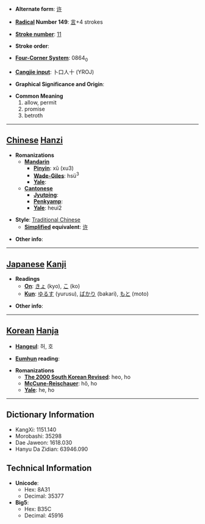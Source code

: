 * '''Alternate form''': [[许]]

* '''[[Wiktionary:Chinese radical index| Radical]] Number 149''': [[Wiktionary:Chinese radical index 言|言]]+4 strokes

* '''[[Wiktionary:Chinese total strokes index|Stroke number]]''': [[Wiktionary:Chinese total strokes index 11|11]]

* '''Stroke order''': 

* '''[[Wiktionary:Chinese four corner index|Four-Corner System]]''': 0864<sub>0</sub>

* '''[[Wiktionary:Chinese Cangjie index|Cangjie input]]''': 卜口人十 (YROJ)

* '''Graphical Significance and Origin''': 

* '''Common Meaning'''
*#allow, permit
*# promise
*# betroth


----

== [[Chinese]] [[Hanzi]] ==

* '''Romanizations'''
** '''[[Mandarin]]'''
*** '''[[Pinyin]]''': xǔ (xu3)
*** '''[[Wade-Giles]]''': hsü<sup>3</sup>
*** '''[[Yale]]''': 
** '''[[Cantonese]]'''
*** '''[[Jyutping]]''':
*** '''[[Penkyamp]]''': 
*** '''[[Yale]]''': heui2

* '''Style''': [[Traditional Chinese]] 
** '''[[Simplified Chinese|Simplified]] equivalent''': [[许]]

* '''Other info''': 

----

== [[Japanese]] [[Kanji]] ==

* '''Readings'''
** '''[[On]]''': [[きょ]] (kyo), [[こ]] (ko)
** '''[[Kun]]''': [[ゆるす]] (yurusu), [[ばかり]] (bakari), [[もと]] (moto)

* '''Other info''':  

----

== [[Korean]] [[Hanja]] ==

* '''[[Hangeul]]''': 허, 호

* '''[[Eumhun]] reading''': 

* '''Romanizations'''
** '''[[The 2000 South Korean Revised Romanization|The 2000 South Korean Revised]]''': heo, ho
** '''[[McCune-Reischauer]]''': hŏ, ho
** '''[[Yale]]''': he, ho

----

== Dictionary Information ==

* KangXi: 1151.140
* Morobashi: 35298
* Dae Jaweon: 1618.030
* Hanyu Da Zidian: 63946.090

== Technical Information ==

* '''Unicode''':
** Hex: 8A31
** Decimal: 35377
* '''Big5''':
** Hex: B35C
** Decimal: 45916
